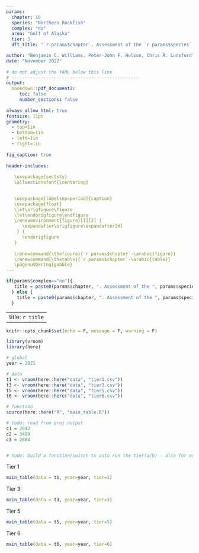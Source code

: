 ```yaml
---
params:
  chapter: 10
  species: "Northern Rockfish"
  complex: "no"
  area: "Gulf of Alaska"
  tier: 3
  dft_title: "`r params$chapter`. Assessment of the `r params$species` stock in the `r params$area`"

author: "Benjamin C. Williams, Peter-John F. Hulson, Chris R. Lunsford"
date: "November 2022"
  
# do not adjust the YAML below this line  
# ------------------------------------------------
output: 
  bookdown::pdf_document2:
     toc: false
     number_sections: false
     
always_allow_html: true        
fontsize: 11pt
geometry:
  - top=1in
  - bottom=1in
  - left=1in
  - right=1in
      
fig_caption: true
  
header-includes:
  
   \usepackage{sectsty}
   \allsectionsfont{\centering}

   
   \usepackage[labelsep=period]{caption}
   \usepackage{float}
   \let\origfigure\figure
   \let\endorigfigure\endfigure
   \renewenvironment{figure}[1][2] {
      \expandafter\origfigure\expandafter[H]
    } {
      \endorigfigure
   }
   
   \renewcommand{\thefigure}{`r params$chapter`-\arabic{figure}}
   \renewcommand{\thetable}{`r params$chapter`-\arabic{table}}
   \pagenumbering{gobble}
---
```


```r
if(params$complex=="no"){
   title = paste0(params$chapter, ". Assessment of the ", params$species, " stock in the ", params$area)
  } else {
    title = paste0(params$chapter, ". Assessment of the ", params$species, " stock complex in the ", params$area)  
  }


```

---
title: `r title`
---

```r
knitr::opts_chunk$set(echo = F, message = F, warning = F)
```

```r
library(vroom)
library(here)

# global 
year = 2021

# data 
t1 <- vroom(here::here("data", "tier1.csv")) 
t3 <- vroom(here::here("data", "tier3.csv")) 
t5 <- vroom(here::here("data", "tier5.csv")) 
t6 <- vroom(here::here("data", "tier6.csv")) 

# function
source(here::here("R", "main_table.R"))

# todo: read from proj output
c1 = 2842
c2 = 3489
c3 = 2884


# todo: build a function/switch to auto run the tier(a/b) - also for overfishing/overfished

```

\newpage

Tier 1

```r
main_table(data = t1, year=year, tier=1)
```

\newpage

Tier 3
```r
main_table(data = t3, year=year, tier=3)
```

\newpage

Tier 5

```r
main_table(data = t5, year=year, tier=5)
```

\newpage

Tier 6

```r

main_table(data = t6, year=year, tier=6)
```

